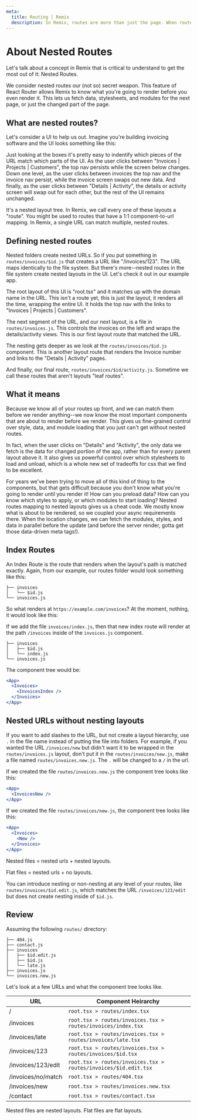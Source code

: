 ```yaml
---
meta:
  title: Routing | Remix
  description: In Remix, routes are more than just the page. When routes are nested we're able to know a little more about your app than just a single page, and do a lot more because of it.
---
```



# About Nested Routes

Let's talk about a concept in Remix that is critical to understand to get the most out of it: Nested Routes.

We consider nested routes our (not so) secret weapon. This feature of React Router allows Remix to know what you're going to render before you even render it. This lets us fetch data, stylesheets, and modules for the next page, or just the changed part of the page.

## What are nested routes?

Let's consider a UI to help us out. Imagine you're building invoicing software and the UI looks something like this:

<div style={{ marginBottom: "-5rem" }} />
<ExampleApp step={0} />

Just looking at the boxes it's pretty easy to indentify which pieces of the URL match which parts of the UI. As the user clicks between "Invoices | Projects | Customers", the top nav persists while the screen below changes. Down one level, as the user clicks between invoices the top nav and the invoice nav persist, while the invoice screen swaps out new data. And finally, as the user clicks between "Details | Activity", the details or activity screen will swap out for each other, but the rest of the UI remains unchanged.

It's a nested layout tree. In Remix, we call every one of these layouts a "route". You might be used to routes that have a 1:1 component-to-url mapping. In Remix, a single URL can match multiple, nested routes.

## Defining nested routes

Nested folders create nested URLs. So if you put something in `routes/invoices/$id.js` that creates a URL like "/invoices/123". The URL maps identically to the file system. But there's more--nested routes in the file system create nested layouts in the UI. Let's check it out in our example app.

<AnimatedExampleApp />

The root layout of this UI is "root.tsx" and it matches up with the domain name in the URL. This isn't a route yet, this is just the layout, it renders all the time, wrapping the entire UI. It holds the top nav with the links to "Invoices | Projects | Customers".

The next segment of the URL, and our next layout, is a file in `routes/invoices.js`. This controls the invoices on the left and wraps the details/activity views. This is our first layout route that matched the URL.

The nesting gets deeper as we look at the `routes/invoices/$id.js` component. This is another layout route that renders the Invoice number and links to the "Details | Activity" pages.

And finally, our final route, `routes/invoices/$id/activity.js`. Sometime we call these routes that aren't layouts "leaf routes".

## What it means

Because we know all of your routes up front, and we can match them before we render anything--we now know the most important components that are about to render before we render. This gives us fine-grained control over style, data, and module loading that you just can't get without nested routes.

In fact, when the user clicks on "Details" and "Activity", the only data we fetch is the data for changed portion of the app, rather than for every parent layout above it. It also gives us powerful control over which stylesheets to load and unload, which is a whole new set of tradeoffs for css that we find to be excellent.

For years we've been trying to move all of this kind of thing to the components, but that gets difficult because you don't know what you're going to render until you render it! How can you preload data? How can you know which styles to apply, or which modules to start loading? Nested routes mapping to nested layouts gives us a cheat code. We mostly know what is about to be rendered, so we coupled your async requirements there. When the location changes, we can fetch the modules, styles, and data in parallel before the update (and before the server render, gotta get those data-driven meta tags!).

## Index Routes

An Index Route is the route that renders when the layout's path is matched exactly. Again, from our example, our routes folder would look something like this:

```
├── invoices
│   └── $id.js
└── invoices.js
```

So what renders at `https://example.com/invoices`? At the moment, nothing, it would look like this:

<div style={{ marginBottom: "-5rem" }} />
<ExampleApp hideInvoice step={0} />

If we add the file `invoices/index.js`, then that new index route will render at the path `/invoices` inside of the `invoices.js` component.

```
├── invoices
│   ├── $id.js
│   └── index.js
└── invoices.js
```

The component tree would be:

```jsx
<App>
  <Invoices>
    <InvoicesIndex />
  </Invoices>
</App>
```

## Nested URLs without nesting layouts

If you want to add slashes to the URL, but not create a layout hierarchy, use `.` in the file name instead of putting the file into folders. For example, if you wanted the URL `/invoices/new` but didn't want it to be wrapped in the `routes/invoices.js` layout, don't put it in the `routes/invoices/new.js`, make a file named `routes/invoices.new.js`. The `.` will be changed to a `/` in the url.

If we created the file `routes/invoices.new.js` the component tree looks like this:

```jsx
<App>
  <InvoicesNew />
</App>
```

If we created the file `routes/invoices/new.js`, the component tree looks like this:

```jsx
<App>
  <Invoices>
    <New />
  </Invoices>
</App>
```

Nested files = nested urls + nested layouts.

Flat files = nested urls + no layouts.

You can introduce nesting or non-nesting at any level of your routes, like `routes/invoices/$id.edit.js`, which matches the URL `/invoices/123/edit` but does not create nesting inside of `$id.js`.

## Review

Assuming the following `routes/` directory:

```
├── 404.js
├── contact.js
├── invoices
│   ├── $id.edit.js
│   ├── $id.js
│   └── late.js
├── invoices.js
└── invoices.new.js
```

Let's look at a few URLs and what the component tree looks like.

| URL                | Component Heirarchy                                             |
| ------------------ | --------------------------------------------------------------- |
| /                  | `root.tsx > routes/index.tsx`                                   |
| /invoices          | `root.tsx > routes/invoices.tsx > routes/invoices/index.tsx`    |
| /invoices/late     | `root.tsx > routes/invoices.tsx > routes/invoices/late.tsx`     |
| /invoices/123      | `root.tsx > routes/invoices.tsx > routes/invoices/$id.tsx`      |
| /invoices/123/edit | `root.tsx > routes/invoices.tsx > routes/invoices/$id.edit.tsx` |
| /invoices/no/match | `root.tsx > routes/404.tsx`                                     |
| /invoices/new      | `root.tsx > routes/invoices.new.tsx`                            |
| /contact           | `root.tsx > routes/contact.tsx`                                 |

Nested files are nested layouts. Flat files are flat layouts.
